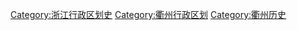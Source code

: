 [[Category:浙江行政区划史|Category:浙江行政区划史]]
[[Category:衢州行政区划|Category:衢州行政区划]]
[[Category:衢州历史|Category:衢州历史]]